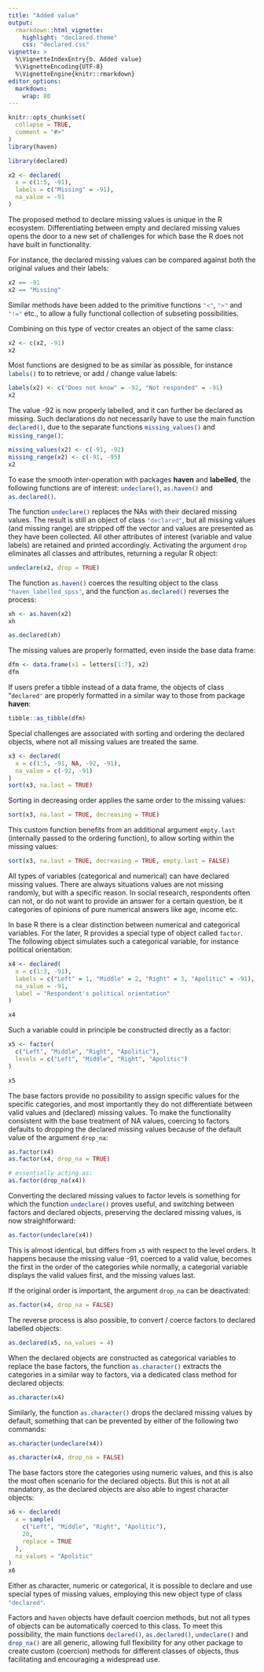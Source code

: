 ```yaml
---
title: "Added value"
output:
  rmarkdown::html_vignette:
    highlight: "declared.theme"
    css: "declared.css"
vignette: >
  %\VignetteIndexEntry{b. Added value}
  %\VignetteEncoding{UTF-8}
  %\VignetteEngine{knitr::rmarkdown}
editor_options: 
  markdown: 
    wrap: 80
---
```


```r
knitr::opts_chunk$set(
  collapse = TRUE,
  comment = "#>"
)
library(haven)
```


```r
library(declared)

x2 <- declared(
  x = c(1:5, -91),
  labels = c("Missing" = -91),
  na_value = -91
)
```

The proposed method to declare missing values is unique in the R ecosystem.
Differentiating between empty and declared missing values opens the door to a
new set of challenges for which base the R does not have built in functionality.

For instance, the declared missing values can be compared against both the
original values and their labels:

```r
x2 == -91
x2 == "Missing"
```

Similar methods have been added to the primitive functions `"<"`{.R}, `">"`{.R} and
`"!="`{.R} etc., to allow a fully functional collection of subseting possibilities.

Combining on this type of vector creates an object of the same class:

```r
x2 <- c(x2, -91)
x2
```

Most functions are designed to be as similar as possible, for instance
`labels()`{.R} to to retrieve, or add / change value labels:

```r
labels(x2) <- c("Does not know" = -92, "Not responded" = -91)
x2
```

The value -92 is now properly labelled, and it can further be declared as
missing. Such declarations do not necessarily have to use the main function
`declared()`{.R}, due to the separate functions `missing_values()`{.R} and
`missing_range()`{.R}:

```r
missing_values(x2) <- c(-91, -92)
missing_range(x2) <- c(-91, -95)
x2
```

To ease the smooth inter-operation with packages **haven** and **labelled**, the
following functions are of interest: `undeclare()`{.R}, `as.haven()`{.R} and
`as.declared()`{.R}.

The function `undeclare()`{.R} replaces the NAs with their declared missing values.
The result is still an object of class `"declared"`{.R}, but all missing values (and
missing range) are stripped off the vector and values are presented as they have
been collected. All other attributes of interest (variable and value labels) are
retained and printed accordingly. Activating the argument `drop`{.R} eliminates all
classes and attributes, returning a regular R object:

```r
undeclare(x2, drop = TRUE)
```

The function `as.haven()`{.R} coerces the resulting object to the class
`"haven_labelled_spss"`{.R}, and the function `as.declared()`{.R} reverses the process:

```r
xh <- as.haven(x2)
xh

as.declared(xh)
```

The missing values are properly formatted, even inside the base data frame:

```r
dfm <- data.frame(x1 = letters[1:7], x2)
dfm
```

If users prefer a tibble instead of a data frame, the objects of class
"`declared"`{.R} are properly formatted in a similar way to those from package
**haven**:

```r
tibble::as_tibble(dfm)
```

Special challenges are associated with sorting and ordering the declared
objects, where not all missing values are treated the same.

```r
x3 <- declared(
  x = c(1:5, -91, NA, -92, -91),
  na_value = c(-92, -91)
)
sort(x3, na.last = TRUE)
```

Sorting in decreasing order applies the same order to the missing values:

```r
sort(x3, na.last = TRUE, decreasing = TRUE)
```

This custom function benefits from an additional argument `empty.last`{.R}
(internally passed to the ordering function), to allow sorting within the
missing values:

```r
sort(x3, na.last = TRUE, decreasing = TRUE, empty.last = FALSE)
```

All types of variables (categorical and numerical) can have declared missing
values. There are always situations values are not missing randomly, but with a
specific reason. In social research, respondents often can not, or do not want
to provide an answer for a certain question, be it categories of opinions of
pure numerical answers like age, income etc.

In base R there is a clear distinction between numerical and categorical
variables. For the later, R provides a special type of object called `factor`{.R}.
The following object simulates such a categorical variable, for instance
political orientation:

```r
x4 <- declared(
  x = c(1:3, -91),
  labels = c("Left" = 1, "Middle" = 2, "Right" = 3, "Apolitic" = -91),
  na_value = -91,
  label = "Respondent's political orientation"
)

x4
```

Such a variable could in principle be constructed directly as a factor:

```r
x5 <- factor(
  c("Left", "Middle", "Right", "Apolitic"),
  levels = c("Left", "Middle", "Right", "Apolitic")
)

x5
```

The base factors provide no possibility to assign specific values for the specific
categories, and most importantly they do not differentiate between valid values
and (declared) missing values. To make the functionality consistent with the base
treatment of NA values, coercing to factors defaults to dropping the declared
missing values because of the default value of the argument `drop_na`:

```r
as.factor(x4)
as.factor(x4, drop_na = TRUE)

# essentially acting as:
as.factor(drop_na(x4))
```

Converting the declared missing values to factor levels is something for which the
function `undeclare()`{.R} proves useful, and switching between factors and 
declared objects, preserving the declared missing values, is now straightforward:

```r
as.factor(undeclare(x4))
```

This is almost identical, but differs from `x5` with respect to the level orders.
It happens because the missing value -91, coerced to a valid value, becomes the
first in the order of the categories while normally, a categorial variable displays
the valid values first, and the missing values last.

If the original order is important, the argument `drop_na` can be deactivated:

```r
as.factor(x4, drop_na = FALSE)
```



The reverse process is also possible, to convert / coerce factors to declared
labelled objects:


```r
as.declared(x5, na_values = 4)
```


When the declared objects are constructed as categorical variables to replace
the base factors, the function `as.character()`{.R} extracts the categories
in a similar way to factors, via a dedicated class method for declared objects:

```r
as.character(x4)
```

Similarly, the function `as.character()`{.R} drops the declared missing values
by default, something that can be prevented by either of the following two
commands:

```r
as.character(undeclare(x4))

as.character(x4, drop_na = FALSE)
```


The base factors store the categories using numeric values, and this is also
the most often scenario for the declared objects. But this is not at all
mandatory, as the declared objects are also able to ingest character objects:

```r
x6 <- declared(
  x = sample(
    c("Left", "Middle", "Right", "Apolitic"),
    20,
    replace = TRUE
  ),
  na_values = "Apolitic"
)
x6
```

Either as character, numeric or categorical, it is possible to declare and use
special types of missing values, employing this new object type of class
`"declared"`{.R}.

Factors and `haven`{.R} objects have default coercion methods, but not all types
of objects can be automatically coerced to this class. To meet this possibility,
the main functions `declared()`{.R}, `as.declared()`{.R}, `undeclare()`{.R} and
`drop_na()`{.R} are all generic, allowing full flexibility for any other package
to create custom (coercion) methods for different classes of objects, thus
facilitating and encouraging a widespread use.
